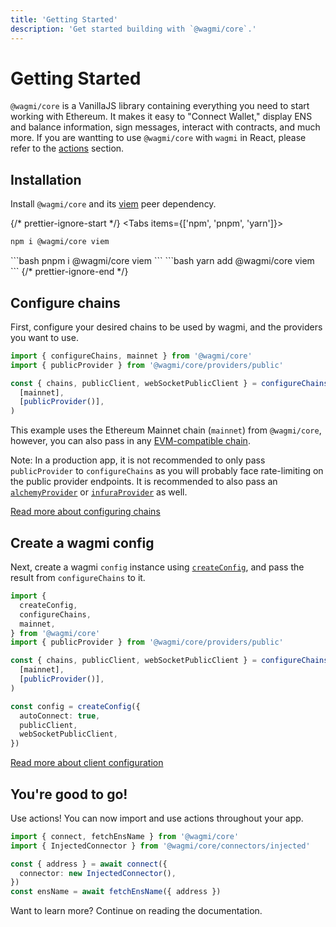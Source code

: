 ```yaml
---
title: 'Getting Started'
description: 'Get started building with `@wagmi/core`.'
---
```



# Getting Started

`@wagmi/core` is a VanillaJS library containing everything you need to start working with Ethereum. It makes it easy to "Connect Wallet," display ENS and balance information, sign messages, interact with contracts, and much more. If you are wantting to
use `@wagmi/core` with `wagmi` in React, please refer to the [actions](https://wagmi.sh/react/actions) section.
## Installation

Install `@wagmi/core` and its [viem](https://viem.sh) peer dependency.

{/* prettier-ignore-start */}
<Tabs items={['npm', 'pnpm', 'yarn']}>
  <Tab>
```bash
npm i @wagmi/core viem
```
  </Tab>
  <Tab>
```bash
pnpm i @wagmi/core viem
```
  </Tab>
  <Tab>
```bash
yarn add @wagmi/core viem
```
  </Tab>
</Tabs>
{/* prettier-ignore-end */}

## Configure chains

First, configure your desired chains to be used by wagmi, and the providers you want to use.

```ts
import { configureChains, mainnet } from '@wagmi/core'
import { publicProvider } from '@wagmi/core/providers/public'

const { chains, publicClient, webSocketPublicClient } = configureChains(
  [mainnet],
  [publicProvider()],
)
```

This example uses the Ethereum Mainnet chain (`mainnet`) from `@wagmi/core`, however, you can also pass in any [EVM-compatible chain](/core/chains#wagmichains).

Note: In a production app, it is not recommended to only pass `publicProvider` to `configureChains` as you will probably face rate-limiting on the public provider endpoints. It is recommended to also pass an [`alchemyProvider`](/core/providers/alchemy) or [`infuraProvider`](/core/providers/infura) as well.

[Read more about configuring chains](/core/providers/configuring-chains)

## Create a wagmi config

Next, create a wagmi `config` instance using [`createConfig`](/core/config), and pass the result from `configureChains` to it.

```ts {14-18}
import {
  createConfig,
  configureChains,
  mainnet,
} from '@wagmi/core'
import { publicProvider } from '@wagmi/core/providers/public'

const { chains, publicClient, webSocketPublicClient } = configureChains(
  [mainnet],
  [publicProvider()],
)

const config = createConfig({
  autoConnect: true,
  publicClient,
  webSocketPublicClient,
})
```

[Read more about client configuration](/core/config)

## You're good to go!

Use actions! You can now import and use actions throughout your app.

```ts {4-6,7}
import { connect, fetchEnsName } from '@wagmi/core'
import { InjectedConnector } from '@wagmi/core/connectors/injected'

const { address } = await connect({
  connector: new InjectedConnector(),
})
const ensName = await fetchEnsName({ address })
```

Want to learn more? Continue on reading the documentation.

